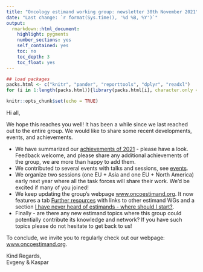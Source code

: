 ```yaml
---
title: "Oncology estimand working group: newsletter 30th November 2021"
date: "Last change: `r format(Sys.time(), '%d %B, %Y')`"
output: 
  rmarkdown::html_document:
    highlight: pygments
    number_sections: yes
    self_contained: yes
    toc: no
    toc_depth: 3
    toc_float: yes
---
```


```r
## load packages
packs.html <- c("knitr", "pander", "reporttools", "dplyr", "readxl")
for (i in 1:length(packs.html)){library(packs.html[i], character.only = TRUE)}

knitr::opts_chunk$set(echo = TRUE)
```

Hi all,

We hope this reaches you well! It has been a while since we last reached out to the entire group. We would like to share some recent developments, events, and achievements.

- We have summarized our [achievements of 2021](https://oncoestimand.github.io/oncowg_webpage/docs/achievements.html#3_Achievements_2021) - please have a look. Feedback welcome, and please share any additional achievements of the group, we are more than happy to add them.
- We contributed to several events with talks and sessions, see [events](https://oncoestimand.github.io/oncowg_webpage/docs/events.html).
- We organize two sessions (one EU + Asia and one EU + North America) early next year where all the task forces will share their work. We'd be excited if many of you joined!
- We keep updating the group's webpage [www.oncoestimand.org](http://www.oncoestimand.org). It now features a tab [Further resources](https://oncoestimand.github.io/oncowg_webpage/docs/resources.html) with links to other estimand WGs and a section [I have never heard of estimands - where should I start?](https://oncoestimand.github.io/oncowg_webpage/docs/resources.html#2_I_have_never_heard_of_estimands_-_where_should_I_start).
- Finally - are there any new estimand topics where this group could potentially contribute its knowledge and network? If you have such topics please do not hesitate to get back to us!
  
To conclude, we invite you to regularly check out our webpage: [www.oncoestimand.org](http://www.oncoestimand.org).

Kind Regards,<br>
Evgeny & Kaspar
